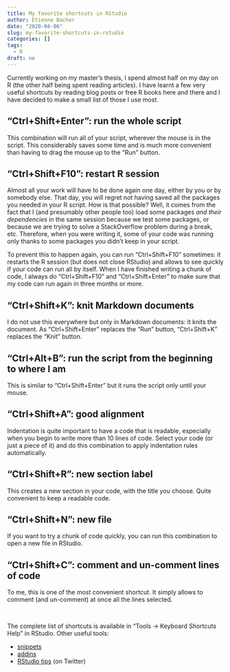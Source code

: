 ```yaml
---
title: My favorite shortcuts in RStudio
author: Etienne Bacher
date: "2020-04-06"
slug: my-favorite-shortcuts-in-rstudio
categories: []
tags:
  - R
draft: no
---
```


Currently working on my master's thesis, I spend almost half on my day on R (the other half being spent reading articles). I have learnt a few very useful shortcuts by reading blog posts or free R books here and there and I have decided to make a small list of those I use most.

## "Ctrl+Shift+Enter": run the whole script

This combination will run all of your script, wherever the mouse is in the script. This considerably saves some time and is much more convenient than having to drag the mouse up to the "Run" button.

## "Ctrl+Shift+F10": restart R session

Almost all your work will have to be done again one day, either by you or by somebody else. That day, you will regret not having saved all the packages you needed in your R script. How is that possible? Well, it comes from the fact that I (and presumably other people too) load some packages *and their dependencies* in the same session because we test some packages, or because we are trying to solve a StackOverflow problem during a break, etc. Therefore, when you were writing it, some of your code was running only thanks to some packages you didn't keep in your script.

To prevent this to happen again, you can run "Ctrl+Shift+F10" sometimes: it restarts the R session (but does not close RStudio) and allows to see quickly if your code can run all by itself. When I have finished writing a chunk of code, I always do "Ctrl+Shift+F10" and "Ctrl+Shift+Enter" to make sure that my code can run again in three months or more.

## "Ctrl+Shift+K": knit Markdown documents

I do not use this everywhere but only in Markdown documents: it knits the document. As "Ctrl+Shift+Enter" replaces the "Run" button, "Ctrl+Shift+K" replaces the "Knit" button.

## "Ctrl+Alt+B": run the script from the beginning to where I am

This is similar to "Ctrl+Shift+Enter" but it runs the script only until your mouse. 

## "Ctrl+Shift+A": good alignment

Indentation is quite important to have a code that is readable, especially when you begin to write more than 10 lines of code. Select your code (or just a piece of it) and do this combination to apply indentation rules automatically.

## "Ctrl+Shift+R": new section label

This creates a new section in your code, with the title you choose. Quite convenient to keep a readable code. 

## "Ctrl+Shift+N": new file
 
If you want to try a chunk of code quickly, you can run this combination to open a new file in RStudio.

## "Ctrl+Shift+C": comment and un-comment lines of code

To me, this is one of the most convenient shortcut. It simply allows to comment (and un-comment) at once all the lines selected.

<br>

The complete list of shortcuts is available in "Tools -> Keyboard Shortcuts Help" in RStudio.
Other useful tools:

* [snippets](https://rstudio.github.io/rstudio-extensions/rstudio_snippets.html) 
* [addins](https://rstudio.github.io/rstudioaddins/)
* [RStudio tips](https://twitter.com/rstudiotips) (on Twitter) 
